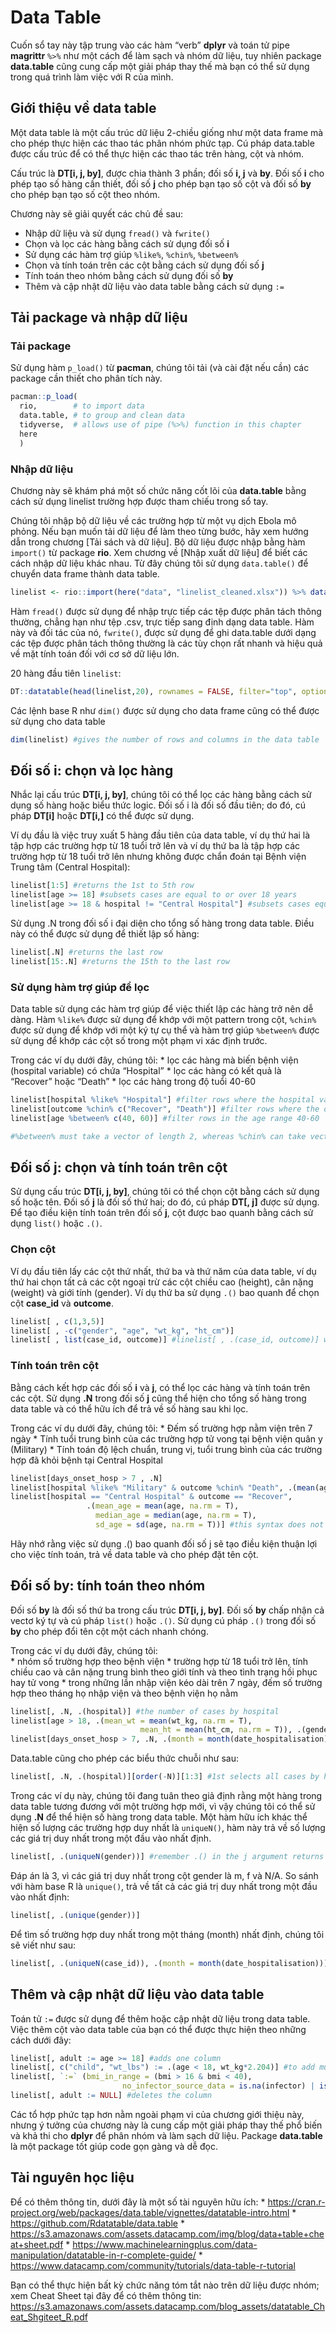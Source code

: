 # Data Table {#data-table}

Cuốn sổ tay này tập trung vào các hàm "verb" **dplyr** và toán tử pipe **magrittr** `%>%` như một cách để làm sạch và nhóm dữ liệu, tuy nhiên package **data.table** cũng cung cấp một giải pháp thay thế mà bạn có thể sử dụng trong quá trình làm việc với R của mình.

<!-- ======================================================= -->

## Giới thiệu về data table

Một data table là một cấu trúc dữ liệu 2-chiều giống như một data frame mà cho phép thực hiện các thao tác phân nhóm phức tạp. Cú pháp data.table được cấu trúc để có thể thực hiện các thao tác trên hàng, cột và nhóm.

Cấu trúc là **DT[i, j, by]**, được chia thành 3 phần; đối số **i, j** và **by**. Đối số **i** cho phép tạo số hàng cần thiết, đối số **j** cho phép bạn tạo số cột và đối số **by** cho phép bạn tạo số cột theo nhóm.

Chương này sẽ giải quyết các chủ đề sau:

-   Nhập dữ liệu và sử dụng `fread()` và `fwrite()`
-   Chọn và lọc các hàng bằng cách sử dụng đối số **i**
-   Sử dụng các hàm trợ giúp `%like%`, `%chin%`, `%between%`
-   Chọn và tính toán trên các cột bằng cách sử dụng đối số **j**
-   Tính toán theo nhóm bằng cách sử dụng đối số **by**
-   Thêm và cập nhật dữ liệu vào data table bằng cách sử dụng `:=`

<!-- ======================================================= -->

## Tải package và nhập dữ liệu

### Tải package {.unnumbered}

Sử dụng hàm `p_load()` từ **pacman**, chúng tôi tải (và cài đặt nếu cần) các package cần thiết cho phân tích này.

```r
pacman::p_load(
  rio,        # to import data
  data.table, # to group and clean data
  tidyverse,  # allows use of pipe (%>%) function in this chapter
  here 
  ) 
```

### Nhập dữ liệu {.unnumbered}

Chương này sẽ khám phá một số chức năng cốt lõi của **data.table** bằng cách sử dụng linelist trường hợp được tham chiếu trong sổ tay.

Chúng tôi nhập bộ dữ liệu về các trường hợp từ một vụ dịch Ebola mô phỏng. Nếu bạn muốn tải dữ liệu để làm theo từng bước, hãy xem hướng dẫn trong chương [Tải sách và dữ liệu]. Bộ dữ liệu được nhập bằng hàm `import()` từ package **rio**. Xem chương về [Nhập xuất dữ liệu] để biết các cách nhập dữ liệu khác nhau. Từ đây chúng tôi sử dụng `data.table()` để chuyển data frame thành data table.

```r
linelist <- rio::import(here("data", "linelist_cleaned.xlsx")) %>% data.table()
```

Hàm `fread()` được sử dụng để nhập trực tiếp các tệp được phân tách thông thường, chẳng hạn như tệp .csv, trực tiếp sang định dạng data table. Hàm này và đối tác của nó, `fwrite()`, được sử dụng để ghi data.table dưới dạng các tệp được phân tách thông thường là các tùy chọn rất nhanh và hiệu quả về mặt tính toán đối với cơ sở dữ liệu lớn.

20 hàng đầu tiên `linelist`:

```r
DT::datatable(head(linelist,20), rownames = FALSE, filter="top", options = list(pageLength = 5, scrollX=T), class = 'white-space: nowrap' )
```

Các lệnh base R như `dim()` được sử dụng cho data frame cũng có thể được sử dụng cho data table

```r
dim(linelist) #gives the number of rows and columns in the data table
```

<!-- ======================================================= -->

## Đối số i: chọn và lọc hàng

Nhắc lại cấu trúc **DT[i, j, by]**, chúng tôi có thể lọc các hàng bằng cách sử dụng số hàng hoặc biểu thức logic. Đối số i là đối số đầu tiên; do đó, cú pháp **DT[i]** hoặc **DT[i,]** có thể được sử dụng.

Ví dụ đầu là việc truy xuất 5 hàng đầu tiên của data table, ví dụ thứ hai là tập hợp các trường hợp từ 18 tuổi trở lên và ví dụ thứ ba là tập hợp các trường hợp từ 18 tuổi trở lên nhưng không được chẩn đoán tại Bệnh viện Trung tâm (Central Hospital):

```r
linelist[1:5] #returns the 1st to 5th row
linelist[age >= 18] #subsets cases are equal to or over 18 years
linelist[age >= 18 & hospital != "Central Hospital"] #subsets cases equal to or over 18 years old but not diagnosed at the Central Hospital

```

Sử dụng .N trong đối số i đại diện cho tổng số hàng trong data table. Điều này có thể được sử dụng để thiết lập số hàng:

```r
linelist[.N] #returns the last row
linelist[15:.N] #returns the 15th to the last row
```

### Sử dụng hàm trợ giúp để lọc {.unnumbered}

Data table sử dụng các hàm trợ giúp để việc thiết lập các hàng trở nên dễ dàng. Hàm `%like%` được sử dụng để khớp với một pattern trong cột, `%chin%` được sử dụng để khớp với một ký tự cụ thể và hàm trợ giúp `%between%` được sử dụng để khớp các cột số trong một phạm vi xác định trước.

Trong các ví dụ dưới đây, chúng tôi: \* lọc các hàng mà biến bệnh viện (hospital variable) có chứa "Hospital" \* lọc các hàng có kết quả là "Recover" hoặc "Death" \* lọc các hàng trong độ tuổi 40-60

```r
linelist[hospital %like% "Hospital"] #filter rows where the hospital variable contains “Hospital”
linelist[outcome %chin% c("Recover", "Death")] #filter rows where the outcome is “Recover” or “Death”
linelist[age %between% c(40, 60)] #filter rows in the age range 40-60

#%between% must take a vector of length 2, whereas %chin% can take vectors of length >= 1

```

## Đối số j: chọn và tính toán trên cột

Sử dụng cấu trúc **DT[i, j, by]**, chúng tôi có thể chọn cột bằng cách sử dụng số hoặc tên. Đối số **j** là đối số thứ hai; do đó, cú pháp **DT[, j]** được sử dụng. Để tạo điều kiện tính toán trên đối số **j**, cột được bao quanh bằng cách sử dụng `list()` hoặc `.()`.

### Chọn cột {.unnumbered}

Ví dụ đầu tiên lấy các cột thứ nhất, thứ ba và thứ năm của data table, ví dụ thứ hai chọn tất cả các cột ngoại trừ các cột chiều cao (height), cân nặng (weight) và giới tính (gender). Ví dụ thứ ba sử dụng `.()` bao quanh để chọn cột **case_id** và **outcome**.

```r
linelist[ , c(1,3,5)]
linelist[ , -c("gender", "age", "wt_kg", "ht_cm")]
linelist[ , list(case_id, outcome)] #linelist[ , .(case_id, outcome)] works just as well

```

### Tính toán trên cột {.unnumbered}

Bằng cách kết hợp các đối số **i** và **j**, có thể lọc các hàng và tính toán trên các cột. Sử dụng **.N** trong đối số **j** cũng thể hiện cho tổng số hàng trong data table và có thể hữu ích để trả về số hàng sau khi lọc.

Trong các ví dụ dưới đây, chúng tôi: \* Đếm số trường hợp nằm viện trên 7 ngày \* Tính tuổi trung bình của các trường hợp tử vong tại bệnh viện quân y (Military) \* Tính toán độ lệch chuẩn, trung vị, tuổi trung bình của các trường hợp đã khỏi bệnh tại Central Hospital

```r
linelist[days_onset_hosp > 7 , .N]
linelist[hospital %like% "Military" & outcome %chin% "Death", .(mean(age, na.rm = T))] #na.rm = T removes N/A values
linelist[hospital == "Central Hospital" & outcome == "Recover", 
                 .(mean_age = mean(age, na.rm = T),
                   median_age = median(age, na.rm = T),
                   sd_age = sd(age, na.rm = T))] #this syntax does not use the helper functions but works just as well

```

Hãy nhớ rằng việc sử dụng .() bao quanh đối số j sẽ tạo điều kiện thuận lợi cho việc tính toán, trả về data table và cho phép đặt tên cột.

## Đối số by: tính toán theo nhóm

Đối số **by** là đối số thứ ba trong cấu trúc **DT[i, j, by]**. Đối số **by** chấp nhận cả vectơ ký tự và cú pháp `list()` hoặc `.()`. Sử dụng cú pháp `.()` trong đối số **by** cho phép đổi tên cột một cách nhanh chóng.

Trong các ví dụ dưới đây, chúng tôi:\
\* nhóm số trường hợp theo bệnh viện \* trường hợp từ 18 tuổi trở lên, tính chiều cao và cân nặng trung bình theo giới tính và theo tình trạng hồi phục hay tử vong \* trong những lần nhập viện kéo dài trên 7 ngày, đếm số trường hợp theo tháng họ nhập viện và theo bệnh viện họ nằm

```r
linelist[, .N, .(hospital)] #the number of cases by hospital
linelist[age > 18, .(mean_wt = mean(wt_kg, na.rm = T),
                             mean_ht = mean(ht_cm, na.rm = T)), .(gender, outcome)] #NAs represent the categories where the data is missing
linelist[days_onset_hosp > 7, .N, .(month = month(date_hospitalisation), hospital)]

```

Data.table cũng cho phép các biểu thức chuỗi như sau:

```r

linelist[, .N, .(hospital)][order(-N)][1:3] #1st selects all cases by hospital, 2nd orders the cases in descending order, 3rd subsets the 3 hospitals with the largest caseload


```

Trong các ví dụ này, chúng tôi đang tuân theo giả định rằng một hàng trong data table tương đương với một trường hợp mới, vì vậy chúng tôi có thể sử dụng **.N** để thể hiện số hàng trong data table. Một hàm hữu ích khác thể hiện số lượng các trường hợp duy nhất là `uniqueN()`, hàm này trả về số lượng các giá trị duy nhất trong một đầu vào nhất định.

```r

linelist[, .(uniqueN(gender))] #remember .() in the j argument returns a data table

```

Đáp án là 3, vì các giá trị duy nhất trong cột gender là m, f và N/A. So sánh với hàm base R là `unique()`, trả về tất cả các giá trị duy nhất trong một đầu vào nhất định:

```r

linelist[, .(unique(gender))]
```

Để tìm số trường hợp duy nhất trong một tháng (month) nhất định, chúng tôi sẽ viết như sau:

```r

linelist[, .(uniqueN(case_id)), .(month = month(date_hospitalisation))]

```

## Thêm và cập nhật dữ liệu vào data table

Toán tử `:=` được sử dụng để thêm hoặc cập nhật dữ liệu trong data table. Việc thêm cột vào data table của bạn có thể được thực hiện theo những cách dưới đây:

```r

linelist[, adult := age >= 18] #adds one column
linelist[, c("child", "wt_lbs") := .(age < 18, wt_kg*2.204)] #to add multiple columns requires c("") and list() or .() syntax
linelist[, `:=` (bmi_in_range = (bmi > 16 & bmi < 40),
                         no_infector_source_data = is.na(infector) | is.na(source))] #this method uses := as a functional operator `:=`
linelist[, adult := NULL] #deletes the column

```

Các tổ hợp phức tạp hơn nằm ngoài phạm vi của chương giới thiệu này, nhưng ý tưởng của chương này là cung cấp một giải pháp thay thế phổ biến và khả thi cho **dplyr** để phân nhóm và làm sạch dữ liệu. Package **data.table** là một package tốt giúp code gọn gàng và dễ đọc.

## Tài nguyên học liệu

Để có thêm thông tin, dưới đây là một số tài nguyên hữu ích: \* <https://cran.r-project.org/web/packages/data.table/vignettes/datatable-intro.html> \* <https://github.com/Rdatatable/data.table> \* <https://s3.amazonaws.com/assets.datacamp.com/img/blog/data+table+cheat+sheet.pdf> \* <https://www.machinelearningplus.com/data-manipulation/datatable-in-r-complete-guide/> \* <https://www.datacamp.com/community/tutorials/data-table-r-tutorial>

Bạn có thể thực hiện bất kỳ chức năng tóm tắt nào trên dữ liệu được nhóm; xem Cheat Sheet tại đây để có thêm thông tin: [https://s3.amazonaws.com/assets.datacamp.com/blog_assets/datatable_Cheat_Shgiteet_R.pdf](https://s3.amazonaws.com/assets.datacamp.com/blog_assets/datatable_Cheat_Sheet_R.pdf){.uri}
